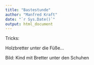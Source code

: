 ```yaml
---
title: "Bastestunde"
author: "Manfred Kraft"
date: "`r Sys.Date()`"
output: html_document
---
```


Tricks:

Holzbretter unter die Füße...

Bild: Kind mit Bretter unter den Schuhen